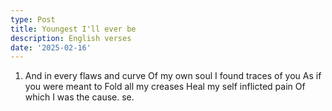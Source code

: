 ```yaml
---
type: Post
title: Youngest I'll ever be
description: English verses
date: '2025-02-16'
---
```

1.  And in every flaws and curve
    Of my own soul
    I found traces of you
    As if you were meant to
    Fold all my creases
    Heal my self inflicted pain
    Of which I was the cause.
se.

